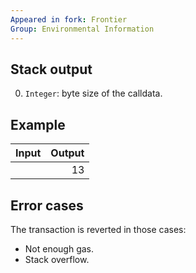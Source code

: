 ```yaml
---
Appeared in fork: Frontier
Group: Environmental Information
---
```


## Stack output

0. `Integer`: byte size of the calldata.

## Example

| Input | Output |
|------:|-------:|
|  | 13 |

## Error cases

The transaction is reverted in those cases:
- Not enough gas.
- Stack overflow.

